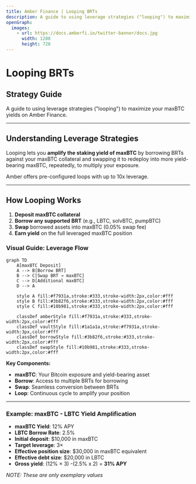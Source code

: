 ```yaml
---
title: Amber Finance | Looping BRTs
description: A guide to using leverage strategies ("looping") to maximize your maxBTC yields on Amber Finance. Learn how to amplify your Bitcoin yields with up to 10x leverage safely.
openGraph:
  images:
    - url: https://docs.amberfi.io/twitter-banner/docs.jpg
      width: 1280
      height: 720
---
```


# Looping BRTs

## Strategy Guide

A guide to using leverage strategies ("looping") to maximize your maxBTC yields on Amber Finance.

---

## Understanding Leverage Strategies

Looping lets you **amplify the staking yield of maxBTC** by borrowing BRTs against your maxBTC collateral and swapping it to redeploy into more yield-bearing maxBTC, repeatedly, to multiply your exposure.

Amber offers pre-configured loops with up to 10x leverage.

---

## How Looping Works

1. **Deposit maxBTC collateral**
2. **Borrow any supported BRT** (e.g., LBTC, solvBTC, pumpBTC)
3. **Swap** borrowed assets into maxBTC (0.05% swap fee)
4. **Earn yield** on the full leveraged maxBTC position

### Visual Guide: Leverage Flow

```mermaid
graph TD
    A[maxBTC Deposit]
    A --> B[Borrow BRT]
    B --> C[Swap BRT → maxBTC]
    C --> D[Additional maxBTC]
    D --> A

    style A fill:#f7931a,stroke:#333,stroke-width:2px,color:#fff
    style B fill:#3b82f6,stroke:#333,stroke-width:2px,color:#fff
    style C fill:#10b981,stroke:#333,stroke-width:2px,color:#fff

    classDef amberStyle fill:#f7931a,stroke:#333,stroke-width:2px,color:#fff
    classDef vaultStyle fill:#1a1a1a,stroke:#f7931a,stroke-width:3px,color:#fff
    classDef borrowStyle fill:#3b82f6,stroke:#333,stroke-width:2px,color:#fff
    classDef swapStyle fill:#10b981,stroke:#333,stroke-width:2px,color:#fff
```

**Key Components:**

- **maxBTC**: Your Bitcoin exposure and yield-bearing asset
- **Borrow**: Access to multiple BRTs for borrowing
- **Swap**: Seamless conversion between BRTs
- **Loop**: Continuous cycle to amplify your position

---

### Example: maxBTC - LBTC Yield Amplification

- **maxBTC Yield**: 12% APY
- **LBTC Borrow Rate**: 2.5%
- **Initial deposit**: \$10,000 in maxBTC
- **Target leverage**: 3×
- **Effective position size**: \$30,000 in maxBTC equivalent
- **Effective debt size**: \$20,000 in LBTC
- **Gross yield**: (12% × 3) -(2.5% x 2) = **31% APY**

_NOTE: These are only exemplary values_
